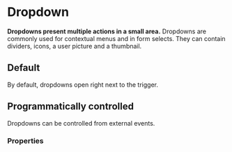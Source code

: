 # Dropdown

**Dropdowns present multiple actions in a small area.**
Dropdowns are commonly used for contextual menus and in form selects. They can contain dividers, icons, a user picture and a thumbnail.

## Default

By default, dropdowns open right next to the trigger.

<DemoBlock2 demo="default" engine={props.engine} withThemeSwitcher />

## Programmatically controlled

Dropdowns can be controlled from external events.

<DemoBlock2 demo="target" engine={props.engine} withThemeSwitcher />

### Properties

<PropTable component="Dropdown" />
